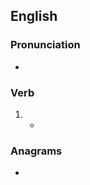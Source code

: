 {{also|co-oped}}

==English==

===Pronunciation===
* {{IPA|/kuːpt/|lang=en}}

===Verb===
{{head|en|verb form}}

# {{en-past of|coop}}
#* {{quote-text|year=1904|author=Lewis Wright|title=The Practical Poultry Keeper|page=52|passage=If it be winter, or settled wet weather, the hen must, if possible, be kept indoors, or else be '''cooped''' under a dry shed or outhouse.}}

===Anagrams===
* {{l|en|opcode}}